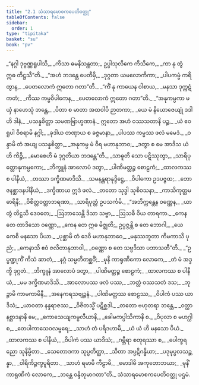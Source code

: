 ```yaml
---
title: "2.1 သံသာရမောစကပေတိဝတ္ထု"
tableOfContents: false
sidebar:
  order: 1
type: "tipitaka"
basket: "su"
book: "pv"
---
```



<DynamicBreadcrumb />

<Division number="95" book="pv">

<Paragraph number="111" type="verses" book="pv">
_“နဂ္ဂါ ဒုဗ္ဗဏ္ဏရူပါသိ,_  
_ကိသာ ဓမနိသန္ထတာ;_  
ဥပ္ဖါသုလိကေ ကိသိကေ,_  
_ကာ နု တွံ ဣဓ တိဋ္ဌသီ”တိ._  

</Paragraph>

</Division>
<Division number="96" book="pv">

<Paragraph number="112" type="verses" book="pv">
_“အဟံ ဘဒန္တေ ပေတီမှိ,_  
_ဒုဂ္ဂတာ ယမလောကိကာ;_  
_ပါပကမ္မံ ကရိတွာန,_  
_ပေတလောကံ ဣတော ဂတာ”တိ._  

</Paragraph>

</Division>
<Division number="97" book="pv">

<Paragraph number="113" type="verses" book="pv">
_“ကိံ နု ကာယေန ဝါစာယ,_  
_မနသာ ဒုက္ကဋံ ကတံ;_  
_ကိဿ ကမ္မဝိပါကေန,_  
_ပေတလောကံ ဣတော ဂတာ”တိ._  

</Paragraph>

</Division>
<Division number="98" book="pv">

<Paragraph number="114" type="verses" book="pv">
_“အနုကမ္ပကာ မယှံ နာဟေသုံ ဘန္တေ,_  
_ပိတာ စ မာတာ အထဝါပိ ဉာတကာ;_  
_ယေ မံ နိယောဇေယျုံ ဒဒါဟိ ဒါနံ,_  
_ပသန္နစိတ္တာ သမဏဗြာဟ္မဏာနံ._  

</Paragraph>

</Division>
<Division number="99" book="pv">

<Paragraph number="115" type="verses" book="pv">
ဣတော အဟံ ဝဿသတာနိ ပဉ္စ,_  
_ယံ ဧဝရူပါ ဝိစရာမိ နဂ္ဂါ;_  
_ခုဒါယ တဏှာယ စ ခဇ္ဇမာနာ,_  
_ပါပဿ ကမ္မဿ ဖလံ မမေဒံ._  

</Paragraph>

</Division>
<Division number="100" book="pv">

<Paragraph number="116" type="verses" book="pv">
_ဝန္ဒာမိ တံ အယျ ပသန္နစိတ္တာ,_  
_အနုကမ္ပ မံ ဝီရ မဟာနုဘာဝ;_  
_ဒတွာ စ မေ အာဒိသ ယံ ဟိ ကိဉ္စိ,_  
_မောစေဟိ မံ ဒုဂ္ဂတိယာ ဘဒန္တေ”တိ._  

</Paragraph>

</Division>
<Division number="101" book="pv">

<Paragraph number="117" type="verses" book="pv">
_သာဓူတိ သော ပဋိဿုတွာ,_  
_သာရိပုတ္တောနုကမ္ပကော;_  
_ဘိက္ခူနံ အာလောပံ ဒတွာ,_  
_ပါဏိမတ္တဉ္စ စောဠကံ;_  
_ထာလကဿ စ ပါနီယံ,_  
_တဿာ ဒက္ခိဏမာဒိသိ._  

</Paragraph>

</Division>
<Division number="102" book="pv">

<Paragraph number="118" type="verses" book="pv">
_သမနန္တရာနုဒ္ဒိဋ္ဌေ,_  
_ဝိပါကော ဥဒပဇ္ဇထ;_  
_ဘောဇနစ္ဆာဒနပါနီယံ,_  
_ဒက္ခိဏာယ ဣဒံ ဖလံ._  

</Paragraph>

</Division>
<Division number="103" book="pv">

<Paragraph number="119" type="verses" book="pv">
_တတော သုဒ္ဓါ သုစိဝသနာ,_  
_ကာသိကုတ္တမဓာရိနီ;_  
_ဝိစိတ္တဝတ္ထာဘရဏာ,_  
_သာရိပုတ္တံ ဥပသင်္ကမိ._  

</Paragraph>

</Division>
<Division number="104" book="pv">

<Paragraph number="120" type="verses" book="pv">
_“အဘိက္ကန္တေန ဝဏ္ဏေန,_  
_ယာ တွံ တိဋ္ဌသိ ဒေဝတေ;_  
_ဩဘာသေန္တီ ဒိသာ သဗ္ဗာ,_  
_ဩသဓီ ဝိယ တာရကာ._  

</Paragraph>

</Division>
<Division number="105" book="pv">

<Paragraph number="121" type="verses" book="pv">
_ကေန တေ တာဒိသော ဝဏ္ဏော,_  
_ကေန တေ ဣဓ မိဇ္ဈတိ;_  
ဥပ္ပဇ္ဇန္တိ စ တေ ဘောဂါ,_  
_ယေ ကေစိ မနသော ပိယာ._  

</Paragraph>

</Division>
<Division number="106" book="pv">

<Paragraph number="122" type="verses" book="pv">
_ပုစ္ဆာမိ တံ ဒေဝိ မဟာနုဘာဝေ,_  
_မနုဿဘူတာ ကိမကာသိ ပုညံ;_  
_ကေနာသိ ဧဝံ ဇလိတာနုဘာဝါ,_  
_ဝဏ္ဏော စ တေ သဗ္ဗဒိသာ ပဘာသတီ”တိ._  

</Paragraph>

</Division>
<Division number="107" book="pv">

<Paragraph number="123" type="verses" book="pv">
_“ဥပ္ပဏ္ဍုကိံ ကိသံ ဆာတံ,_  
_နဂ္ဂံ သမ္ပတိတစ္ဆဝိံ;_  
_မုနိ ကာရုဏိကော လောကေ,_  
_တံ မံ အဒ္ဒက္ခိ ဒုဂ္ဂတံ._  

</Paragraph>

</Division>
<Division number="108" book="pv">

<Paragraph number="124" type="verses" book="pv">
_ဘိက္ခူနံ အာလောပံ ဒတွာ,_  
_ပါဏိမတ္တဉ္စ စောဠကံ;_  
_ထာလကဿ စ ပါနီယံ,_  
_မမ ဒက္ခိဏမာဒိသိ._  

</Paragraph>

</Division>
<Division number="109" book="pv">

<Paragraph number="125" type="verses" book="pv">
_အာလောပဿ ဖလံ ပဿ,_  
_ဘတ္တံ ဝဿသတံ ဒသ;_  
_ဘုဉ္ဇာမိ ကာမကာမိနီ,_  
_အနေကရသဗျဉ္ဇနံ._  

</Paragraph>

</Division>
<Division number="110" book="pv">

<Paragraph number="126" type="verses" book="pv">
_ပါဏိမတ္တဿ စောဠဿ,_  
_ဝိပါကံ ပဿ ယာဒိသံ;_  
_ယာဝတာ နန္ဒရာဇဿ,_  
_ဝိဇိတသ္မိံ ပဋိစ္ဆဒါ._  

</Paragraph>

</Division>
<Division number="111" book="pv">

<Paragraph number="127" type="verses" book="pv">
_တတော ဗဟုတရာ ဘန္တေ,_  
_ဝတ္ထာနစ္ဆာဒနာနိ မေ;_  
_ကောသေယျကမ္ဗလီယာနိ,_  
_ခေါမကပ္ပါသိကာနိ စ._  

</Paragraph>

</Division>
<Division number="112" book="pv">

<Paragraph number="128" type="verses" book="pv">
_ဝိပုလာ စ မဟဂ္ဃါ စ,_  
_တေပါကာသေဝလမ္ဗရေ;_  
_သာဟံ တံ ပရိဒဟာမိ,_  
_ယံ ယံ ဟိ မနသော ပိယံ._  

</Paragraph>

</Division>
<Division number="113" book="pv">

<Paragraph number="129" type="verses" book="pv">
_ထာလကဿ စ ပါနီယံ,_  
_ဝိပါကံ ပဿ ယာဒိသံ;_  
_ဂမ္ဘီရာ စတုရဿာ စ,_  
_ပေါက္ခရညော သုနိမ္မိတာ._  

</Paragraph>

</Division>
<Division number="114" book="pv">

<Paragraph number="130" type="verses" book="pv">
_သေတောဒကာ သုပ္ပတိတ္ထာ,_  
_သီတာ အပ္ပဋိဂန္ဓိယာ;_  
_ပဒုမုပ္ပလသဉ္ဆန္နာ,_  
_ဝါရိကိဉ္ဇက္ခပူရိတာ._  

</Paragraph>

</Division>
<Division number="115" book="pv">

<Paragraph number="131" type="verses" book="pv">
_သာဟံ ရမာမိ ကီဠာမိ,_  
_မောဒါမိ အကုတောဘယာ;_  
_မုနိံ ကာရုဏိကံ လောကေ,_  
_ဘန္တေ ဝန္ဒိတုမာဂတာ”တိ._  


</Paragraph>
</Division>

<Paragraph number="132" type="center" book="pv">
သံသာရမောစကပေတိဝတ္ထု ပဌမံ.
</Paragraph>